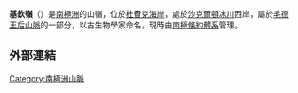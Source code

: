 {{coord|85|12|S|177|6|W|source:GNIS|display=title}}

'''基欽嶺'''（{{lang-en|Kitching Ridge}}）是[[南極洲|南極洲]]的山嶺，位於[[杜費克海岸|杜費克海岸]]，處於[[沙克爾頓冰川|沙克爾頓冰川]]西岸，屬於[[毛德王后山脈|毛德王后山脈]]的一部分，以古生物學家命名，現時由[[南極條約體系|南極條約體系]]管理。

==外部連結==
{{cite gnis | type = antarid | id = 8009| name = Kitching Ridge | accessdate = 2013-05-08}}

{{DEFAULTSORT:Kitching Ridge}}
[[Category:南極洲山脈|Category:南極洲山脈]]


{{DufekCoast-geo-stub}}